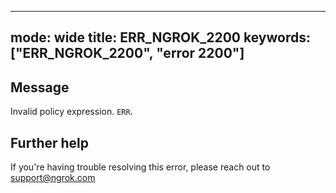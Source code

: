 
---
mode: wide
title: ERR_NGROK_2200
keywords: ["ERR_NGROK_2200", "error 2200"]
---

## Message
Invalid policy expression.
`ERR`.




## Further help
If you're having trouble resolving this error, please reach out to [support@ngrok.com](mailto:support@ngrok.com?subject=Help%20with%20ERR_NGROK_2200)

